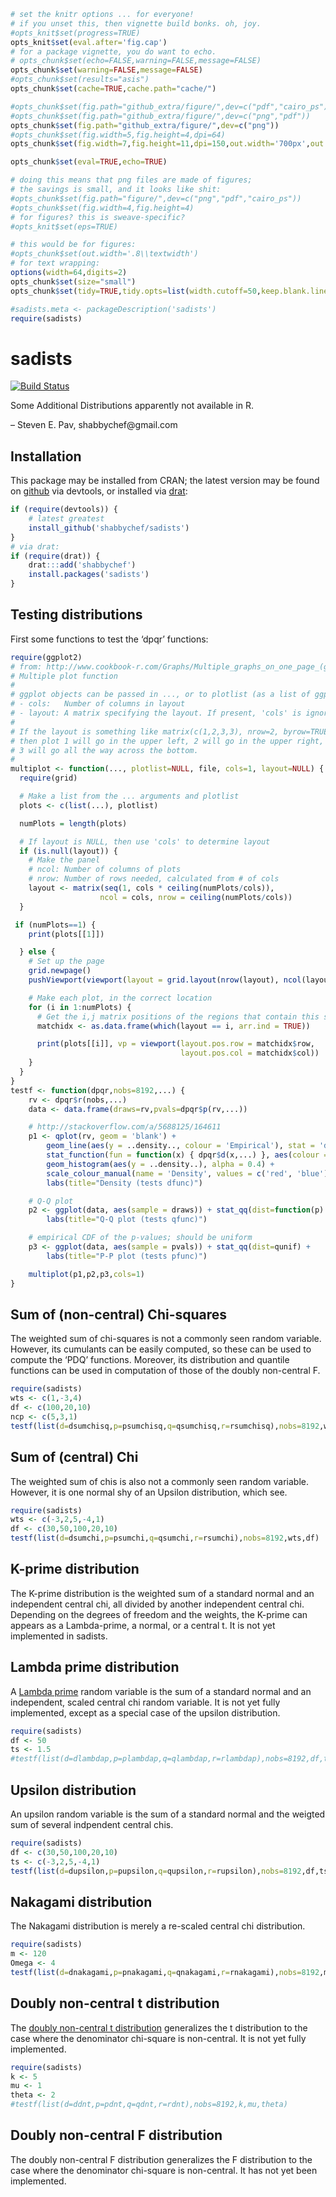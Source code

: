 ```r
# set the knitr options ... for everyone!
# if you unset this, then vignette build bonks. oh, joy.
#opts_knit$set(progress=TRUE)
opts_knit$set(eval.after='fig.cap')
# for a package vignette, you do want to echo.
# opts_chunk$set(echo=FALSE,warning=FALSE,message=FALSE)
opts_chunk$set(warning=FALSE,message=FALSE)
#opts_chunk$set(results="asis")
opts_chunk$set(cache=TRUE,cache.path="cache/")

#opts_chunk$set(fig.path="github_extra/figure/",dev=c("pdf","cairo_ps"))
#opts_chunk$set(fig.path="github_extra/figure/",dev=c("png","pdf"))
opts_chunk$set(fig.path="github_extra/figure/",dev=c("png"))
#opts_chunk$set(fig.width=5,fig.height=4,dpi=64)
opts_chunk$set(fig.width=7,fig.height=11,dpi=150,out.width='700px',out.height='1100px')

opts_chunk$set(eval=TRUE,echo=TRUE)

# doing this means that png files are made of figures;
# the savings is small, and it looks like shit:
#opts_chunk$set(fig.path="figure/",dev=c("png","pdf","cairo_ps"))
#opts_chunk$set(fig.width=4,fig.height=4)
# for figures? this is sweave-specific?
#opts_knit$set(eps=TRUE)

# this would be for figures:
#opts_chunk$set(out.width='.8\\textwidth')
# for text wrapping:
options(width=64,digits=2)
opts_chunk$set(size="small")
opts_chunk$set(tidy=TRUE,tidy.opts=list(width.cutoff=50,keep.blank.line=TRUE))

#sadists.meta <- packageDescription('sadists')
require(sadists)
```

# sadists

[![Build Status](https://travis-ci.org/shabbychef/sadists.png)](https://travis-ci.org/shabbychef/sadists)

Some Additional Distributions apparently not available in R.

-- Steven E. Pav, shabbychef@gmail.com

## Installation

This package may be installed from CRAN; the latest version may be
found on [github](https://www.github.com/shabbychef/sadists "sadists")
via devtools, or installed via [drat](https://github.com/eddelbuettel/drat "drat"):

```r
if (require(devtools)) {
	# latest greatest
	install_github('shabbychef/sadists')
}
# via drat:
if (require(drat)) {
	drat:::add('shabbychef')
	install.packages('sadists')
}
```

## Testing distributions

First some functions to test the 'dpqr' functions:

```r
require(ggplot2)
# from: http://www.cookbook-r.com/Graphs/Multiple_graphs_on_one_page_(ggplot2)/
# Multiple plot function
#
# ggplot objects can be passed in ..., or to plotlist (as a list of ggplot objects)
# - cols:   Number of columns in layout
# - layout: A matrix specifying the layout. If present, 'cols' is ignored.
#
# If the layout is something like matrix(c(1,2,3,3), nrow=2, byrow=TRUE),
# then plot 1 will go in the upper left, 2 will go in the upper right, and
# 3 will go all the way across the bottom.
#
multiplot <- function(..., plotlist=NULL, file, cols=1, layout=NULL) {
  require(grid)

  # Make a list from the ... arguments and plotlist
  plots <- c(list(...), plotlist)

  numPlots = length(plots)

  # If layout is NULL, then use 'cols' to determine layout
  if (is.null(layout)) {
    # Make the panel
    # ncol: Number of columns of plots
    # nrow: Number of rows needed, calculated from # of cols
    layout <- matrix(seq(1, cols * ceiling(numPlots/cols)),
                    ncol = cols, nrow = ceiling(numPlots/cols))
  }

 if (numPlots==1) {
    print(plots[[1]])

  } else {
    # Set up the page
    grid.newpage()
    pushViewport(viewport(layout = grid.layout(nrow(layout), ncol(layout))))

    # Make each plot, in the correct location
    for (i in 1:numPlots) {
      # Get the i,j matrix positions of the regions that contain this subplot
      matchidx <- as.data.frame(which(layout == i, arr.ind = TRUE))

      print(plots[[i]], vp = viewport(layout.pos.row = matchidx$row,
                                      layout.pos.col = matchidx$col))
    }
  }
}
testf <- function(dpqr,nobs=8192,...) {
	rv <- dpqr$r(nobs,...)
	data <- data.frame(draws=rv,pvals=dpqr$p(rv,...))

	# http://stackoverflow.com/a/5688125/164611
	p1 <- qplot(rv, geom = 'blank') +   
		geom_line(aes(y = ..density.., colour = 'Empirical'), stat = 'density') +  
		stat_function(fun = function(x) { dpqr$d(x,...) }, aes(colour = 'Theoretical')) +                       
		geom_histogram(aes(y = ..density..), alpha = 0.4) +                        
		scale_colour_manual(name = 'Density', values = c('red', 'blue')) +
		labs(title="Density (tests dfunc)")

	# Q-Q plot
	p2 <- ggplot(data, aes(sample = draws)) + stat_qq(dist=function(p) { dpqr$q(p,...) }) +
		labs(title="Q-Q plot (tests qfunc)")

	# empirical CDF of the p-values; should be uniform
	p3 <- ggplot(data, aes(sample = pvals)) + stat_qq(dist=qunif) + 
		labs(title="P-P plot (tests pfunc)")

	multiplot(p1,p2,p3,cols=1)
}
```

## Sum of (non-central) Chi-squares

The weighted sum of chi-squares is not a commonly seen random variable. However, its cumulants can be
easily computed, so these can be used to compute the 'PDQ' functions. Moreover, its distribution and quantile
functions can be used in computation of those of the doubly non-central F.

```r
require(sadists)
wts <- c(1,-3,4)
df <- c(100,20,10)
ncp <- c(5,3,1)
testf(list(d=dsumchisq,p=psumchisq,q=qsumchisq,r=rsumchisq),nobs=8192,wts,df,ncp)
```

## Sum of (central) Chi 

The weighted sum of chis is also not a commonly seen random variable. However, it is one normal shy of
an Upsilon distribution, which see. 

```r
require(sadists)
wts <- c(-3,2,5,-4,1)
df <- c(30,50,100,20,10)
testf(list(d=dsumchi,p=psumchi,q=qsumchi,r=rsumchi),nobs=8192,wts,df)
```

## K-prime distribution

The K-prime distribution is the weighted sum of a standard normal and an independent central chi, 
all divided by another independent central chi. Depending on the degrees of freedom and the weights,
the K-prime can appears as a Lambda-prime, a normal, or a central t.
It is not yet implemented in sadists.

## Lambda prime distribution

A [Lambda prime](http://arxiv.org/abs/1003.4890v1) random variable is the sum of a standard
normal and an independent, scaled central chi random variable.
It is not yet fully implemented, except as a special case of the upsilon distribution.

```r
require(sadists)
df <- 50
ts <- 1.5
#testf(list(d=dlambdap,p=plambdap,q=qlambdap,r=rlambdap),nobs=8192,df,ts)
```

## Upsilon distribution

An upsilon random variable is the sum of a standard
normal and the weigted sum of several indpendent central chis.

```r
require(sadists)
df <- c(30,50,100,20,10)
ts <- c(-3,2,5,-4,1)
testf(list(d=dupsilon,p=pupsilon,q=qupsilon,r=rupsilon),nobs=8192,df,ts)
```

## Nakagami distribution

The Nakagami distribution is merely a re-scaled central chi distribution.

```r
require(sadists)
m <- 120
Omega <- 4
testf(list(d=dnakagami,p=pnakagami,q=qnakagami,r=rnakagami),nobs=8192,m,Omega)
```

## Doubly non-central t distribution

The [doubly non-central t distribution](https://en.wikipedia.org/wiki/Doubly_noncentral_t-distribution)
generalizes the t distribution to the case where the denominator chi-square is non-central.
It is not yet fully implemented.

```r
require(sadists)
k <- 5
mu <- 1
theta <- 2
#testf(list(d=ddnt,p=pdnt,q=qdnt,r=rdnt),nobs=8192,k,mu,theta)
```

## Doubly non-central F distribution

The doubly non-central F distribution generalizes the F distribution to the case where the denominator
chi-square is non-central. It has not yet been implemented.

